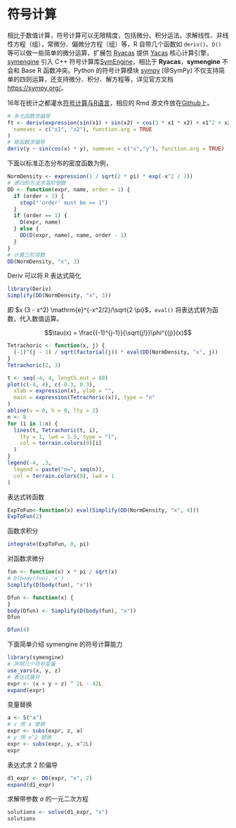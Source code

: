 # 符号计算 {#chap-symbolic-computation}

相比于数值计算，符号计算可以无限精度，包括微分、积分运法，求解线性、非线性方程（组），常微分、偏微分方程（组）等，R 自带几个函数如 `deriv()`、`D()` 等可以做一些简单的微分运算，扩展包 [Ryacas](https://github.com/r-cas/ryacas) 提供 [Yacas](https://github.com/grzegorzmazur/yacas/) 核心计算引擎，[symengine](https://github.com/symengine/symengine.R) 引入 C++ 符号计算库[SymEngine](https://github.com/symengine/)，相比于 **Ryacas**，**symengine** 不会和 Base R 函数冲突。Python 的符号计算模块 [sympy](https://github.com/sympy/sympy) [@SymPy] 不仅支持简单的四则运算，还支持微分、积分、解方程等，详见官方文档 <https://sympy.org/>。

16年在统计之都灌水[符号计算与R语言](https://cosx.org/2016/07/r-symbol-calculate)，相应的 Rmd 源文件放在[Github](https://github.com/XiangyunHuang/Symbolic-Computing)上。

```r
# 多元函数求偏导
ft <- deriv(expression(sin(x1) + sin(x2) + cos(3 * x1 * x2) + x1^2 + x2^2),
  namevec = c("x1", "x2"), function.arg = TRUE
)
# 隐函数求偏导
deriv(y ~ sin(cos(x) * y), namevec = c("x","y"), function.arg = TRUE)
```

下面以标准正态分布的密度函数为例，

```r
NormDensity <- expression(1 / sqrt(2 * pi) * exp(-x^2 / 2))
# 递归的方法求高阶倒数
DD <- function(expr, name, order = 1) {
  if (order < 1) {
    stop("'order' must be >= 1")
  }
  if (order == 1) {
    D(expr, name)
  } else {
    DD(D(expr, name), name, order - 1)
  }
}
# 计算三阶导数
DD(NormDensity, "x", 3)
```
Deriv 可以将 R 表达式简化

```r
library(Deriv)
Simplify(DD(NormDensity, "x", 3))
```
即 $x (3 - x^2) \mathrm{e}^{-x^2/2}/\sqrt{2 \pi}$，`eval()` 将表达式转为函数，代入数值运算。

$$\tau(x) = \frac{(-1)^{j-1}}{\sqrt{j!}}\phi^{(j)}(x)$$


```r
Tetrachoric <- function(x, j) {
  (-1)^(j - 1) / sqrt(factorial(j)) * eval(DD(NormDensity, "x", j))
}
Tetrachoric(2, 3)
```

```r
t <- seq(-4, 4, length.out = 80)
plot(c(-4, 4), c(-0.3, 0.3),
  xlab = expression(x), ylab = "",
  main = expression(Tetrachoric(x)), type = "n"
)
abline(v = 0, h = 0, lty = 2)
n <- 8
for (i in 1:n) {
  lines(t, Tetrachoric(t, i),
    lty = 1, lwd = 1.5, type = "l",
    col = terrain.colors(9)[i]
  )
}
legend(-4, .3,
  legend = paste("n=", seq(n)),
  col = terrain.colors(9), lwd = 1
)
```

表达式转函数

```r
ExpToFun<-function(x) eval(Simplify(DD(NormDensity, "x", 4)))
ExpToFun(2)
```

函数求积分

```r
integrate(ExpToFun, 0, pi)
```
对函数求微分

```r
fun <- function(x) x * pi / sqrt(x)
# D(body(fun),'x')
Simplify(D(body(fun), "x"))
```


```r
Dfun <- function(x) {
}
body(Dfun) <- Simplify(D(body(fun), "x"))
Dfun
```


```r
Dfun(4)
```


下面简单介绍 symengine 的符号计算能力

```r
library(symengine)
# 声明几个符号变量
use_vars(x, y, z)
# 表达式展开
expr <- (x + y + z) ^ 2L - 42L
expand(expr)
```

变量替换

```r
a <- S("a")
# z 用 a 替换
expr <- subs(expr, z, a)
# y 用 x^2 替换
expr <- subs(expr, y, x^2L)
expr
```

表达式求 2 阶偏导

```r
d1_expr <- DD(expr, "x", 2)
expand(d1_expr)
```

求解带参数 $a$ 的一元二次方程

```r
solutions <- solve(d1_expr, "x")
solutions
```

